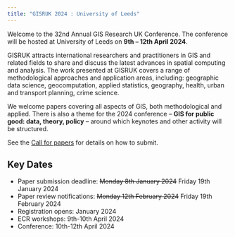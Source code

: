 ```yaml
---
title: "GISRUK 2024 : University of Leeds"
---
```


Welcome to the 32nd Annual GIS Research UK Conference. The conference will be hosted at University of Leeds on **9th -- 12th April 2024**.

GISRUK attracts international researchers and practitioners in GIS and related fields to share and discuss the latest advances in spatial computing and analysis. The work presented at GISRUK covers a range of methodological approaches and application areas, including: geographic data science, geocomputation, applied statistics, geography, health, urban and transport planning, crime science.

We welcome papers covering all aspects of GIS, both methodological and applied. There is also a theme for the 2024 conference --  **GIS for public good: data, theory, policy** -- around which keynotes and other activity will be structured.

See the [Call for papers](cfp/) for details on how to submit.

## Key Dates

* Paper submission deadline: ~~Monday 8th January 2024~~ Friday 19th January 2024
* Paper review notifications: ~~Monday 12th February 2024~~ Friday 19th February 2024
* Registration opens: January 2024
* ECR workshops: 9th-10th April 2024
* Conference: 10th-12th April 2024
